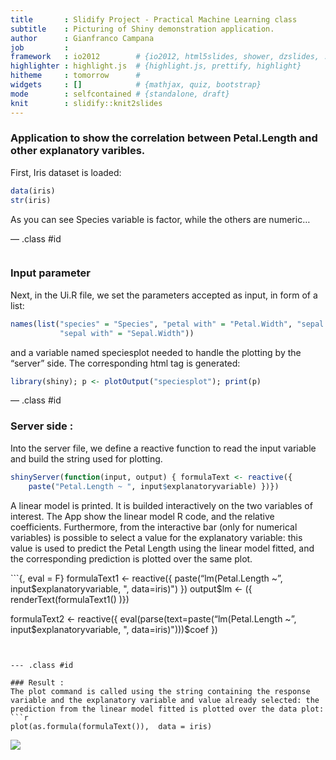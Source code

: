 ```yaml
---
title       : Slidify Project - Practical Machine Learning class 
subtitle    : Picturing of Shiny demonstration application.
author      : Gianfranco Campana
job         : 
framework   : io2012        # {io2012, html5slides, shower, dzslides, ...}
highlighter : highlight.js  # {highlight.js, prettify, highlight}
hitheme     : tomorrow      # 
widgets     : []            # {mathjax, quiz, bootstrap}
mode        : selfcontained # {standalone, draft}
knit        : slidify::knit2slides
---
```


### Application to show the correlation between Petal.Length and other explanatory varibles.

First, Iris dataset is loaded: 
```r
data(iris)
str(iris)
```
As you can see Species variable is factor, while the others are numeric... 

--- .class #id 
```r

```

### Input parameter

Next, in the Ui.R file, we set the parameters accepted as input, in form of a list: 

```r
names(list("species" = "Species", "petal with" = "Petal.Width", "sepal length" = "Sepal.Length", 
           "sepal with" = "Sepal.Width"))

```
and a variable named speciesplot needed to handle the plotting by the "server" side. The corresponding html tag is generated:
```r
library(shiny); p <- plotOutput("speciesplot"); print(p)
```

--- .class #id 

### Server side :

Into the server file, we define a reactive function to read the input variable and build the string used for plotting. 
```r
shinyServer(function(input, output) { formulaText <- reactive({
    paste("Petal.Length ~ ", input$explanatoryvariable) })})
```
A linear model is printed. It is builded interactively on the two variables of interest. The App show the linear model R code, and the relative coefficients. Furthermore, from the interactive bar (only for numerical variables) is possible to select a value for the explanatory variable: this value is used to predict the Petal Length using the linear model fitted, and the corresponding prediction is plotted over the same plot.

```{, eval = F}
formulaText1 <- reactive({
    paste("lm(Petal.Length ~ ", input$explanatoryvariable, ", data=iris)")
  })
  output$lm <- ({  renderText(formulaText1() )})  

  formulaText2 <- reactive({
    eval(parse(text=paste("lm(Petal.Length ~ ", input$explanatoryvariable, ", data=iris)")))$coef
  })
```


--- .class #id 

### Result :
The plot command is called using the string containing the response variable and the explanatory variable and value already selected: the prediction from the linear model fitted is plotted over the data plot:
```r
plot(as.formula(formulaText()),  data = iris)
```

<div><img src="./assets/img/img.jpg"></div>

